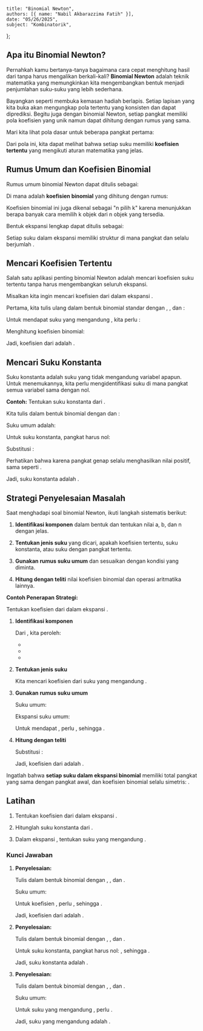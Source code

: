    title: "Binomial Newton",
    authors: [{ name: "Nabil Akbarazzima Fatih" }],
    date: "05/26/2025",
    subject: "Kombinatorik",
};

## Apa itu Binomial Newton?

Pernahkah kamu bertanya-tanya bagaimana cara cepat menghitung hasil dari <InlineMath math="(x + y)^{10}" /> tanpa harus mengalikan berkali-kali? **Binomial Newton** adalah teknik matematika yang memungkinkan kita mengembangkan bentuk <InlineMath math="(x + y)^n" /> menjadi penjumlahan suku-suku yang lebih sederhana.

Bayangkan seperti membuka kemasan hadiah berlapis. Setiap lapisan yang kita buka akan mengungkap pola tertentu yang konsisten dan dapat diprediksi. Begitu juga dengan binomial Newton, setiap pangkat memiliki pola koefisien yang unik namun dapat dihitung dengan rumus yang sama.

Mari kita lihat pola dasar untuk beberapa pangkat pertama:

<div className="flex flex-col gap-4">
<BlockMath math="(x + y)^0 = 1" />

<BlockMath math="(x + y)^1 = x + y" />

<BlockMath math="(x + y)^2 = x^2 + 2xy + y^2" />

<BlockMath math="(x + y)^3 = x^3 + 3x^2y + 3xy^2 + y^3" />

<BlockMath math="(x + y)^4 = x^4 + 4x^3y + 6x^2y^2 + 4xy^3 + y^4" />
</div>

Dari pola ini, kita dapat melihat bahwa setiap suku memiliki **koefisien tertentu** yang mengikuti aturan matematika yang jelas.

## Rumus Umum dan Koefisien Binomial

Rumus umum binomial Newton dapat ditulis sebagai:

<BlockMath math="(x + y)^n = \sum_{k=0}^{n} \binom{n}{k} x^{n-k} y^k" />

Di mana <InlineMath math="\binom{n}{k}" /> adalah **koefisien binomial** yang dihitung dengan rumus:

<BlockMath math="\binom{n}{k} = \frac{n!}{k!(n-k)!}" />

Koefisien binomial ini juga dikenal sebagai "n pilih k" karena menunjukkan berapa banyak cara memilih k objek dari n objek yang tersedia.

Bentuk ekspansi lengkap dapat ditulis sebagai:

<BlockMath math="(x + y)^n = \binom{n}{0}x^n + \binom{n}{1}x^{n-1}y + \binom{n}{2}x^{n-2}y^2 + \cdots + \binom{n}{n}y^n" />

Setiap suku dalam ekspansi memiliki struktur <InlineMath math="\binom{n}{k}x^{n-k}y^k" /> di mana pangkat <InlineMath math="x" /> dan <InlineMath math="y" /> selalu berjumlah <InlineMath math="n" />.

## Mencari Koefisien Tertentu

Salah satu aplikasi penting binomial Newton adalah mencari koefisien suku tertentu tanpa harus mengembangkan seluruh ekspansi.

Misalkan kita ingin mencari koefisien dari <InlineMath math="x^2" /> dalam ekspansi <InlineMath math="(1 - x)^{2014}" />.

Pertama, kita tulis ulang dalam bentuk binomial standar dengan <InlineMath math="a = 1" />, <InlineMath math="b = -x" />, dan <InlineMath math="n = 2014" />:

<BlockMath math="(1 + (-x))^{2014} = \sum_{k=0}^{2014} \binom{2014}{k} (1)^{2014-k} (-x)^k" />

Untuk mendapat suku yang mengandung <InlineMath math="x^2" />, kita perlu <InlineMath math="k = 2" />:

<BlockMath math="\binom{2014}{2} (1)^{2012} (-x)^2 = \binom{2014}{2} \cdot 1 \cdot x^2 = \binom{2014}{2} x^2" />

Menghitung koefisien binomial:

<div className="flex flex-col gap-4">
<BlockMath math="\binom{2014}{2} = \frac{2014!}{2!(2014-2)!} = \frac{2014 \times 2013}{2 \times 1}" />

<BlockMath math="= \frac{4{,}053{,}182}{2} = 2{,}026{,}591" />
</div>

Jadi, koefisien dari <InlineMath math="x^2" /> adalah <InlineMath math="2{,}026{,}591" />.

## Mencari Suku Konstanta

Suku konstanta adalah suku yang tidak mengandung variabel apapun. Untuk menemukannya, kita perlu mengidentifikasi suku di mana pangkat semua variabel sama dengan nol.

**Contoh:** Tentukan suku konstanta dari <InlineMath math="\left(3x^3 - \frac{2}{x}\right)^8" />.

Kita tulis dalam bentuk binomial dengan <InlineMath math="a = 3x^3" /> dan <InlineMath math="b = -\frac{2}{x}" />:

<BlockMath math="\left(3x^3 - \frac{2}{x}\right)^8 = \sum_{k=0}^{8} \binom{8}{k} (3x^3)^{8-k} \left(-\frac{2}{x}\right)^k" />

Suku umum adalah:

<div className="flex flex-col gap-4">
<BlockMath math="\binom{8}{k} (3x^3)^{8-k} \left(-\frac{2}{x}\right)^k = \binom{8}{k} \cdot (3)^{8-k} \cdot (x^3)^{8-k} \cdot (-2)^k \cdot (x^{-1})^k" />

<BlockMath math="= \binom{8}{k} \cdot 3^{8-k} \cdot (-2)^k \cdot x^{3(8-k)} \cdot x^{-k}" />

<BlockMath math="= \binom{8}{k} \cdot 3^{8-k} \cdot (-2)^k \cdot x^{24-3k-k} = \binom{8}{k} \cdot 3^{8-k} \cdot (-2)^k \cdot x^{24-4k}" />
</div>

Untuk suku konstanta, pangkat <InlineMath math="x" /> harus nol:

<BlockMath math="24 - 4k = 0 \Rightarrow 4k = 24 \Rightarrow k = 6" />

Substitusi <InlineMath math="k = 6" />:

<div className="flex flex-col gap-4">
<BlockMath math="\binom{8}{6} \cdot 3^{8-6} \cdot (-2)^6 \cdot x^0 = \binom{8}{6} \cdot 3^2 \cdot (-2)^6" />

<BlockMath math="= \frac{8!}{6! \cdot 2!} \cdot 9 \cdot 64 = \frac{8 \times 7}{2 \times 1} \cdot 9 \cdot 64" />

<BlockMath math="= 28 \cdot 9 \cdot 64 = 252 \cdot 64 = 16{,}128" />
</div>

Perhatikan bahwa <InlineMath math="(-2)^6 = 64" /> karena pangkat genap selalu menghasilkan nilai positif, sama seperti <InlineMath math="(+2)^6 = 64" />.

Jadi, suku konstanta adalah <InlineMath math="16{,}128" />.

## Strategi Penyelesaian Masalah

Saat menghadapi soal binomial Newton, ikuti langkah sistematis berikut:

1. **Identifikasi komponen** dalam bentuk <InlineMath math="(a + b)^n" /> dan tentukan nilai a, b, dan n dengan jelas.

2. **Tentukan jenis suku** yang dicari, apakah koefisien tertentu, suku konstanta, atau suku dengan pangkat tertentu.

3. **Gunakan rumus suku umum** <InlineMath math="\binom{n}{k} a^{n-k} b^k" /> dan sesuaikan dengan kondisi yang diminta.

4. **Hitung dengan teliti** nilai koefisien binomial dan operasi aritmatika lainnya.

**Contoh Penerapan Strategi:**

Tentukan koefisien dari <InlineMath math="x^5" /> dalam ekspansi <InlineMath math="(2x + 3)^8" />.

1. **Identifikasi komponen**

    Dari <InlineMath math="(2x + 3)^8" />, kita peroleh:
    - <InlineMath math="a = 2x" />
    - <InlineMath math="b = 3" />  
    - <InlineMath math="n = 8" />

2. **Tentukan jenis suku**

    Kita mencari koefisien dari suku yang mengandung <InlineMath math="x^5" />.

3. **Gunakan rumus suku umum**

    Suku umum: <InlineMath math="\binom{8}{k} (2x)^{8-k} (3)^k" />

    Ekspansi suku umum:
    <BlockMath math="\binom{8}{k} (2x)^{8-k} (3)^k = \binom{8}{k} \cdot 2^{8-k} \cdot x^{8-k} \cdot 3^k = \binom{8}{k} \cdot 2^{8-k} \cdot 3^k \cdot x^{8-k}" />

    Untuk mendapat <InlineMath math="x^5" />, perlu <InlineMath math="8-k = 5" />, sehingga <InlineMath math="k = 3" />.

4. **Hitung dengan teliti**

    Substitusi <InlineMath math="k = 3" />:

    <div className="flex flex-col gap-4">
    <BlockMath math="\binom{8}{3} \cdot 2^{8-3} \cdot 3^3 \cdot x^5 = \binom{8}{3} \cdot 2^5 \cdot 3^3 \cdot x^5" />

    <BlockMath math="= \frac{8!}{3! \cdot 5!} \cdot 32 \cdot 27 \cdot x^5" />

    <BlockMath math="= \frac{8 \times 7 \times 6}{3 \times 2 \times 1} \cdot 32 \cdot 27 \cdot x^5" />

    <BlockMath math="= 56 \cdot 32 \cdot 27 \cdot x^5" />

    <BlockMath math="= 1{,}792 \cdot 27 \cdot x^5 = 48{,}384x^5" />
    </div>

    Jadi, koefisien dari <InlineMath math="x^5" /> adalah <InlineMath math="48{,}384" />.

Ingatlah bahwa **setiap suku dalam ekspansi binomial** memiliki total pangkat yang sama dengan pangkat awal, dan koefisien binomial selalu simetris: <InlineMath math="\binom{n}{k} = \binom{n}{n-k}" />.

## Latihan

1. Tentukan koefisien dari <InlineMath math="x^4" /> dalam ekspansi <InlineMath math="(2x - 3)^7" />.

2. Hitunglah suku konstanta dari <InlineMath math="\left(x^2 + \frac{1}{x}\right)^9" />.

3. Dalam ekspansi <InlineMath math="(1 + 2x)^{10}" />, tentukan suku yang mengandung <InlineMath math="x^3" />.

### Kunci Jawaban

1. **Penyelesaian:**

   Tulis dalam bentuk binomial dengan <InlineMath math="a = 2x" />, <InlineMath math="b = -3" />, dan <InlineMath math="n = 7" />.
   
   Suku umum: <InlineMath math="\binom{7}{k} (2x)^{7-k} (-3)^k = \binom{7}{k} \cdot 2^{7-k} \cdot (-3)^k \cdot x^{7-k}" />
   
   Untuk koefisien <InlineMath math="x^4" />, perlu <InlineMath math="7-k = 4" />, sehingga <InlineMath math="k = 3" />.
   
   <div className="flex flex-col gap-4">
   <BlockMath math="\binom{7}{3} \cdot 2^{7-3} \cdot (-3)^3 = \binom{7}{3} \cdot 2^4 \cdot (-3)^3" />
   
   <BlockMath math="= \frac{7!}{3! \cdot 4!} \cdot 16 \cdot (-27)" />
   
   <BlockMath math="= \frac{7 \times 6 \times 5}{3 \times 2 \times 1} \cdot 16 \cdot (-27)" />
   
   <BlockMath math="= 35 \cdot 16 \cdot (-27) = 560 \cdot (-27) = -15{,}120" />
   </div>
   
   Jadi, koefisien dari <InlineMath math="x^4" /> adalah <InlineMath math="-15{,}120" />.

2. **Penyelesaian:**

   Tulis dalam bentuk binomial dengan <InlineMath math="a = x^2" />, <InlineMath math="b = \frac{1}{x}" />, dan <InlineMath math="n = 9" />.
   
   <div className="flex flex-col gap-4">
   <BlockMath math="\text{Suku umum: } \binom{9}{k} (x^2)^{9-k} \left(\frac{1}{x}\right)^k = \binom{9}{k} \cdot x^{2(9-k)} \cdot x^{-k}" />
   
   <BlockMath math="= \binom{9}{k} \cdot x^{18-2k} \cdot x^{-k} = \binom{9}{k} \cdot x^{18-2k-k} = \binom{9}{k} \cdot x^{18-3k}" />
   </div>
   
   Untuk suku konstanta, pangkat <InlineMath math="x" /> harus nol: <InlineMath math="18-3k = 0" />, sehingga <InlineMath math="k = 6" />.
   
   <BlockMath math="\binom{9}{6} = \binom{9}{3} = \frac{9!}{3! \cdot 6!} = \frac{9 \times 8 \times 7}{3 \times 2 \times 1} = 84" />
   
   Jadi, suku konstanta adalah <InlineMath math="84" />.

3. **Penyelesaian:**

   Tulis dalam bentuk binomial dengan <InlineMath math="a = 1" />, <InlineMath math="b = 2x" />, dan <InlineMath math="n = 10" />.
   
   Suku umum: <InlineMath math="\binom{10}{k} (1)^{10-k} (2x)^k = \binom{10}{k} \cdot 2^k \cdot x^k" />
   
   Untuk suku yang mengandung <InlineMath math="x^3" />, perlu <InlineMath math="k = 3" />.
   
   <div className="flex flex-col gap-4">
   <BlockMath math="\binom{10}{3} \cdot 2^3 \cdot x^3 = 120 \cdot 8 \cdot x^3 = 960x^3" />
   </div>
   
   Jadi, suku yang mengandung <InlineMath math="x^3" /> adalah <InlineMath math="960x^3" />.